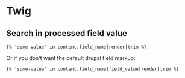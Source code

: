 
<Meta title="Documentation/Drupal/Twig" />

# Twig

## Search in processed field value
`{% 'some-value' in content.field_name|render|trim %}`

Or if you don't want the default drupal field markup:

`{% 'some-value' in content.field_name|field_value|render|trim %}`

